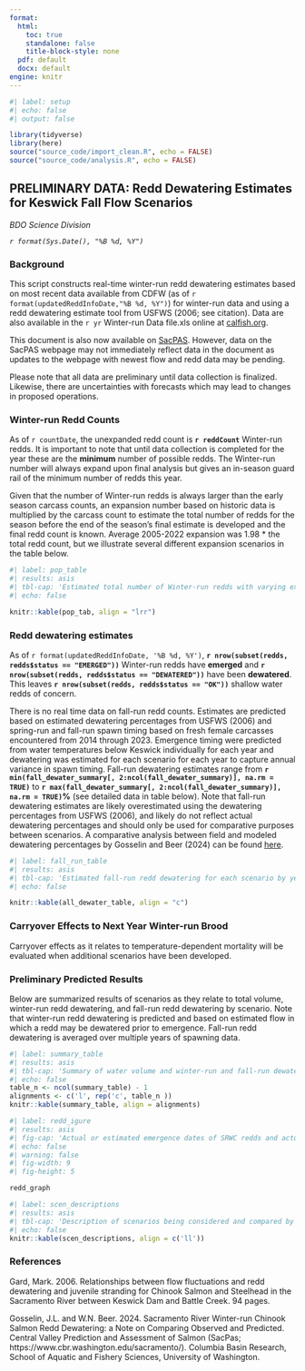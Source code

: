 ```yaml
---
format:
  html:
    toc: true
    standalone: false
    title-block-style: none
  pdf: default
  docx: default
engine: knitr
---
```


```r
#| label: setup
#| echo: false
#| output: false

library(tidyverse)
library(here)
source("source_code/import_clean.R", echo = FALSE)
source("source_code/analysis.R", echo = FALSE)
```

## PRELIMINARY DATA: Redd Dewatering Estimates for Keswick Fall Flow Scenarios

*BDO Science Division*

*`r format(Sys.Date(), "%B %d, %Y")`*

### Background

This script constructs real-time winter-run redd dewatering estimates based on most recent data available from CDFW (as of `r format(updatedReddInfoDate,"%B %d, %Y")`) for winter-run data and using a redd dewatering estimate tool from USFWS (2006; see citation). Data are also available in the `r yr` Winter-run Data file.xls online at [calfish.org](https://www.calfish.org/ProgramsData/ConservationandManagement/CentralValleyMonitoring/CDFWUpperSacRiverBasinSalmonidMonitoring.aspx).

This document is also now available on [SacPAS](https://www.cbr.washington.edu/sacramento/workgroups/usst.html#redd_dewater). However, data on the SacPAS webpage may not immediately reflect data in the document as updates to the webpage with newest flow and redd data may be pending.

Please note that all data are preliminary until data collection is finalized. Likewise, there are uncertainties with forecasts which may lead to changes in proposed operations.

### Winter-run Redd Counts

As of `r countDate`, the unexpanded redd count is **`r reddCount`** Winter-run redds. It is important to note that until data collection is completed for the year these are the **minimum** number of possible redds. The Winter-run number will always expand upon final analysis but gives an in-season guard rail of the minimum number of redds this year.

Given that the number of Winter-run redds is always larger than the early season carcass counts, an expansion number based on historic data is multiplied by the carcass count to estimate the total number of redds for the season before the end of the season's final estimate is developed and the final redd count is known. Average 2005-2022 expansion was 1.98 \* the total redd count, but we illustrate several different expansion scenarios in the table below.

```r
#| label: pop_table
#| results: asis
#| tbl-cap: 'Estimated total number of Winter-run redds with varying expansion factors and resulting number of redds that represent 1 percent of the population.'
#| echo: false

knitr::kable(pop_tab, align = "lrr")
```

### Redd dewatering estimates

As of `r format(updatedReddInfoDate, '%B %d, %Y')`, **`r nrow(subset(redds, redds$status == "EMERGED"))`** Winter-run redds have **emerged** and **`r nrow(subset(redds, redds$status == "DEWATERED"))`** have been **dewatered**. This leaves **`r nrow(subset(redds, redds$status == "OK"))`** shallow water redds of concern.

There is no real time data on fall-run redd counts. Estimates are predicted based on estimated dewatering percentages from USFWS (2006) and spring-run and fall-run spawn timing based on fresh female carcasses encountered from 2014 through 2023. Emergence timing were predicted from water temperatures below Keswick individually for each year and dewatering was estimated for each scenario for each year to capture annual variance in spawn timing. Fall-run dewatering estimates range from **`r min(fall_dewater_summary[, 2:ncol(fall_dewater_summary)], na.rm = TRUE)`** to **`r max(fall_dewater_summary[, 2:ncol(fall_dewater_summary)], na.rm = TRUE)`%** (see detailed data in table below). Note that fall-run dewatering estimates are likely overestimated using the dewatering percentages from USFWS (2006), and likely do not reflect actual dewatering percentages and should only be used for comparative purposes between scenarios. A comparative analysis between field and modeled dewatering percentages by Gosselin and Beer (2024) can be found [here](https://www.cbr.washington.edu/sacramento/fishmodel/Note_on_Redd_Dewatering_Observed_v_Predicted.pdf).

```r
#| label: fall_run_table
#| results: asis
#| tbl-cap: 'Estimated fall-run redd dewatering for each scenario by year'
#| echo: false

knitr::kable(all_dewater_table, align = "c")
```

### Carryover Effects to Next Year Winter-run Brood

Carryover effects as it relates to temperature-dependent mortality will be evaluated when additional scenarios have been developed.

### Preliminary Predicted Results

Below are summarized results of scenarios as they relate to total volume, winter-run redd dewatering, and fall-run redd dewatering by scenario. Note that winter-run redd dewatering is predicted and based on estimated flow in which a redd may be dewatered prior to emergence. Fall-run redd dewatering is averaged over multiple years of spawning data.

```r
#| label: summary_table
#| results: asis
#| tbl-cap: 'Summary of water volume and winter-run and fall-run dewatering estimates related to flow scenarios. Each scenario uses actual flow-to-date as of most current report and proposed flows for the remainder of the incubation period. Percentage of the population lost is based on most recent cound data of Winter-run redds.  See scenarios description table for further detailed explanation of scenarios.'
#| echo: false
table_n <- ncol(summary_table) - 1
alignments <- c('l', rep('c', table_n ))
knitr::kable(summary_table, align = alignments)
```

```r
#| label: redd_igure
#| results: asis
#| fig-cap: 'Actual or estimated emergence dates of SRWC redds and actual or estimated dewatering flow for the September-October estimated redd emergence dates as compared to Keswick flow (in cfs) of proposed management alternatives. Points represent dewatered (De), emerged (Em), or remaining (Re) redds. Numbers inside of points indicate how many redds share that estimated emergence date and actual/estimated dewatering flow. Points that fall above/to the right of a flow alternative line are expected to be dewatered given that management alternative is followed. Points that fall below/to the left of/on a flow alternative line are not expected to be dewatered, given that management alternative is followed'
#| echo: false
#| warning: false
#| fig-width: 9
#| fig-height: 5

redd_graph
```

```r
#| label: scen_descriptions
#| results: asis
#| tbl-cap: 'Description of scenarios being considered and compared by the Upper Sacramento Scheduling Team'
#| echo: false
knitr::kable(scen_descriptions, align = c('ll'))
```

### References

Gard, Mark. 2006. Relationships between flow fluctuations and redd dewatering and juvenile stranding for Chinook Salmon and Steelhead in the Sacramento River between Keswick Dam and Battle Creek. 94 pages.

Gosselin, J.L. and W.N. Beer. 2024. Sacramento River Winter-run Chinook Salmon Redd Dewatering: a Note on Comparing Observed and Predicted. Central Valley Prediction and Assessment of Salmon (SacPas; https://www.cbr.washington.edu/sacramento/). Columbia Basin Research, School of Aquatic and Fishery Sciences, University of Washington.
